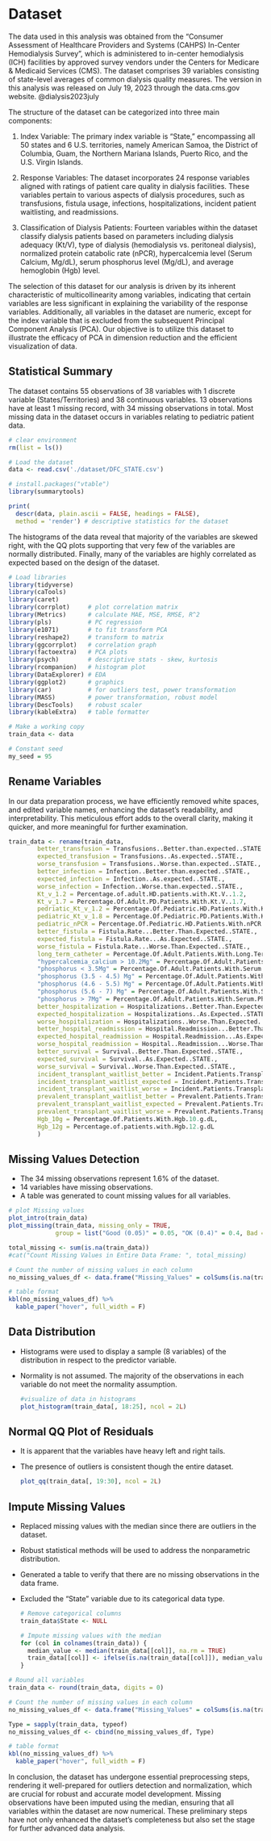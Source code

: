 # Dataset {#dataset}

The data used in this analysis was obtained from the "Consumer Assessment of Healthcare Providers and Systems (CAHPS) In-Center Hemodialysis Survey", which is administered to in-center hemodialysis (ICH) facilities by approved survey vendors under the Centers for Medicare & Medicaid Services (CMS). The dataset comprises 39 variables consisting of state-level averages of common dialysis quality measures. The version in this analysis was released on July 19, 2023 through the data.cms.gov website. @dialysis2023july

The structure of the dataset can be categorized into three main components:

1.  Index Variable: The primary index variable is "State," encompassing all 50 states and 6 U.S. territories, namely American Samoa, the District of Columbia, Guam, the Northern Mariana Islands, Puerto Rico, and the U.S. Virgin Islands.

<!-- -->

2.  Response Variables: The dataset incorporates 24 response variables aligned with ratings of patient care quality in dialysis facilities. These variables pertain to various aspects of dialysis procedures, such as transfusions, fistula usage, infections, hospitalizations, incident patient waitlisting, and readmissions.

<!-- -->

3.  Classification of Dialysis Patients: Fourteen variables within the dataset classify dialysis patients based on parameters including dialysis adequacy (Kt/V), type of dialysis (hemodialysis vs. peritoneal dialysis), normalized protein catabolic rate (nPCR), hypercalcemia level (Serum Calcium, Mg/dL), serum phosphorus level (Mg/dL), and average hemoglobin (Hgb) level.

The selection of this dataset for our analysis is driven by its inherent characteristic of multicollinearity among variables, indicating that certain variables are less significant in explaining the variability of the response variables. Additionally, all variables in the dataset are numeric, except for the index variable that is excluded from the subsequent Principal Component Analysis (PCA). Our objective is to utilize this dataset to illustrate the efficacy of PCA in dimension reduction and the efficient visualization of data.

## Statistical Summary

The dataset contains 55 observations of 38 variables with 1 discrete variable (States/Territories) and 38 continuous variables. 13 observations have at least 1 missing record, with 34 missing observations in total. Most missing data in the dataset occurs in variables relating to pediatric patient data.

```r
# clear environment
rm(list = ls())
```

```r
# Load the dataset
data <- read.csv('./dataset/DFC_STATE.csv')

# install.packages("vtable")
library(summarytools)

print(
  descr(data, plain.ascii = FALSE, headings = FALSE),
  method = 'render') # descriptive statistics for the dataset
```

The histograms of the data reveal that majority of the variables are skewed right, with the QQ plots supporting that very few of the variables are normally distributed. Finally, many of the variables are highly correlated as expected based on the design of the dataset.

```r
# Load libraries
library(tidyverse)    
library(caTools)
library(caret)
library(corrplot)     # plot correlation matrix
library(Metrics)      # calculate MAE, MSE, RMSE, R^2
library(pls)          # PC regression
library(e1071)        # to fit transform PCA  
library(reshape2)     # transform to matrix
library(ggcorrplot)   # correlation graph
library(factoextra)   # PCA plots
library(psych)        # descriptive stats - skew, kurtosis
library(rcompanion)   # histogram plot
library(DataExplorer) # EDA
library(ggplot2)      # graphics
library(car)          # for outliers test, power transformation
library(MASS)         # power transformation, robust model
library(DescTools)    # robust scaler
library(kableExtra)   # table formatter
```

```r
# Make a working copy
train_data <- data

# Constant seed
my_seed = 95
```

## Rename Variables

In our data preparation process, we have efficiently removed white spaces, and edited variable names, enhancing the dataset's readability, and interpretability. This meticulous effort adds to the overall clarity, making it quicker, and more meaningful for further examination.

```r
train_data <- rename(train_data,
        better_transfusion = Transfusions..Better.than.expected..STATE.,
        expected_transfusion = Transfusions..As.expected..STATE.,
        worse_transfusion = Transfusions..Worse.than.expected..STATE.,
        better_infection = Infection..Better.than.expected..STATE.,
        expected_infection = Infection..As.expected..STATE.,
        worse_infection = Infection..Worse.than.expected..STATE.,
        Kt_v_1.2 = Percentage.of.adult.HD.patients.with.Kt.V..1.2,
        Kt_v_1.7 = Percentage.Of.Adult.PD.Patients.With.Kt.V..1.7,
        pedriatic_Kt_v_1.2 = Percentage.Of.Pediatric.HD.Patients.With.Kt.V..1.2,
        pediatric_Kt_v_1.8 = Percentage.Of.Pediatric.PD.Patients.With.Kt.V..1.8,
        pediatric_nPCR = Percentage.Of.Pediatric.HD.Patients.With.nPCR.In.Use,
        better_fistula = Fistula.Rate...Better.Than.Expected..STATE.,
        expected_fistula = Fistula.Rate...As.Expected..STATE.,
        worse_fistula = Fistula.Rate...Worse.Than.Expected..STATE.,
        long_term_catheter = Percentage.Of.Adult.Patients.With.Long.Term.Catheter.In.Use ,
        "hypercalcemia_calcium > 10.2Mg" = Percentage.Of.Adult.Patients.With.Hypercalcemia..Serum.Calcium.Greater.Than.10.2.Mg.dL.,
        "phosphorus < 3.5Mg" = Percentage.Of.Adult.Patients.With.Serum.Phosphorus.Less.Than.3.5.Mg.dL,
        "phosphorus (3.5 - 4.5) Mg" = Percentage.Of.Adult.Patients.With.Serum.Phosphorus.Between.3.5.4.5.Mg.dL,
        "phosphorus (4.6 - 5.5) Mg" = Percentage.Of.Adult.Patients.With.Serum.Phosphorus.Between.4.6.5.5.Mg.dL,
        "phosphorus (5.6 - 7) Mg" = Percentage.Of.Adult.Patients.With.Serum.Phosphorus.Between.5.6.7.0.Mg.dL,
        "phosphorus > 7Mg" = Percentage.Of.Adult.Patients.With.Serum.Phosphorus.Greater.Than.7.0.Mg.dL,
        better_hospitalization = Hospitalizations..Better.Than.Expected..STATE.,
        expected_hospitalization = Hospitalizations..As.Expected..STATE.,
        worse_hospitalization = Hospitalizations..Worse.Than.Expected..STATE.,
        better_hospital_readmission = Hospital.Readmission...Better.Than.Expected..STATE.,
        expected_hospital_readmission = Hospital.Readmission...As.Expected..STATE.,
        worse_hospital_readmission = Hospital..Readmission...Worse.Than.Expected..STATE.,
        better_survival = Survival..Better.Than.Expected..STATE.,
        expected_survival = Survival..As.Expected..STATE.,
        worse_survival = Survival..Worse.Than.Expected..STATE.,
        incident_transplant_waitlist_better = Incident.Patients.Transplant.Waitlisting..Better.Than.Expected..STATE.,
        incident_transplant_waitlist_expected = Incident.Patients.Transplant.Waitlisting...As.Expected..STATE.,
        incident_transplant_waitlist_worse = Incident.Patients.Transplant.Waitlisting...Worse.Than.Expected..STATE.,
        prevalent_transplant_waitlist_better = Prevalent.Patients.Transplant.Waitlisting..Better.Than.Expected..STATE.,
        prevalent_transplant_waitlist_expected = Prevalent.Patients.Transplant.Waitlisting...As.Expected..STATE.,
        prevalent_transplant_waitlist_worse = Prevalent.Patients.Transplant.Waitlisting...Worse.Than.Expected..STATE.,
        Hgb_10g = Percentage.Of.Patients.With.Hgb.10.g.dL,
        Hgb_12g = Percentage.of.patients.with.Hgb.12.g.dL
        )
```

## Missing Values Detection

-   The 34 missing observations represent 1.6% of the dataset.
-   14 variables have missing observations.
-   A table was generated to count missing values for all variables.

```r
# plot Missing values
plot_intro(train_data)
plot_missing(train_data, missing_only = TRUE,
             group = list("Good (0.05)" = 0.05, "OK (0.4)" = 0.4, Bad = 0.8, Remove = 1),)

total_missing <- sum(is.na(train_data))
#cat("Count Missing Values in Entire Data Frame: ", total_missing)
```

```r
# Count the number of missing values in each column
no_missing_values_df <- data.frame("Missing_Values" = colSums(is.na(train_data)))

# table format
kbl(no_missing_values_df) %>%
  kable_paper("hover", full_width = F)
```

## Data Distribution

-   Histograms were used to display a sample (8 variables) of the distribution in respect to the predictor variable.

-   Normality is not assumed. The majority of the observations in each variable do not meet the normality assumption.

    ```r
    #visualize of data in histograms
    plot_histogram(train_data[, 18:25], ncol = 2L)
    ```

## Normal QQ Plot of Residuals

-   It is apparent that the variables have heavy left and right tails.

-   The presence of outliers is consistent though the entire dataset.

    ```r
    plot_qq(train_data[, 19:30], ncol = 2L)
    ```

## Impute Missing Values

-   Replaced missing values with the median since there are outliers in the dataset.

-   Robust statistical methods will be used to address the nonparametric distribution.

-   Generated a table to verify that there are no missing observations in the data frame.

-   Excluded the "State" variable due to its categorical data type.

    ```r
    # Remove categorical columns
    train_data$State <- NULL

    # Impute missing values with the median
    for (col in colnames(train_data)) {
      median_value <- median(train_data[[col]], na.rm = TRUE)
      train_data[[col]] <- ifelse(is.na(train_data[[col]]), median_value,     train_data[[col]])
    }
    ```

```r
# Round all variables
train_data <- round(train_data, digits = 0)

# Count the number of missing values in each column
no_missing_values_df <- data.frame("Missing_Values" = colSums(is.na(train_data)))

Type = sapply(train_data, typeof)
no_missing_values_df <- cbind(no_missing_values_df, Type)

# table format
kbl(no_missing_values_df) %>%
  kable_paper("hover", full_width = F)
```

In conclusion, the dataset has undergone essential preprocessing steps, rendering it well-prepared for outliers detection and normalization, which are crucial for robust and accurate model development. Missing observations have been imputed using the median, ensuring that all variables within the dataset are now numerical. These preliminary steps have not only enhanced the dataset's completeness but also set the stage for further advanced data analysis.

